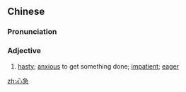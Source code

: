 ==Chinese==
{{zh-forms}}

===Pronunciation===
{{zh-pron
|m=xīnjí
|c=sam1 gap1
|cat=a
}}

===Adjective===
{{zh-adj}}

# [[hasty]]; [[anxious]] to get something done; [[impatient]]; [[eager]]

[[zh:心急]]